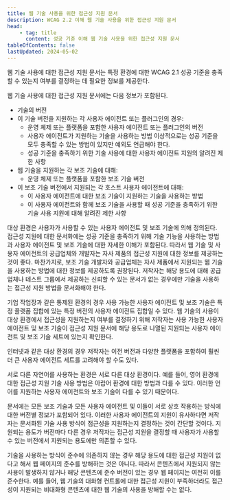 ```yaml
---
title: 웹 기술 사용을 위한 접근성 지원 문서
description: WCAG 2.2 이해 웹 기술 사용을 위한 접근성 지원 문서
head:
    - tag: title
      content: 성공 기준 이해 웹 기술 사용을 위한 접근성 지원 문서
tableOfContents: false
lastUpdated: 2024-05-02
---
```



웹 기술 사용에 대한 접근성 지원 문서는 특정 환경에 대한 WCAG 2.1 성공 기준을 충족할 수 있는지 여부를 결정하는 데 필요한 정보를 제공한다.

웹 기술 사용에 대한 접근성 지원 문서에는 다음 정보가 포함된다.

*   기술의 버전
*   이 기술 버전을 지원하는 각 사용자 에이전트 또는 플러그인의 경우:
    *   운영 체제 또는 플랫폼을 포함한 사용자 에이전트 또는 플러그인의 버전
    *   사용자 에이전트가 지원하는 기술을 사용하는 방법 이상적으로는 성공 기준을 모두 충족할 수 있는 방법이 있지만 예외도 언급해야 한다.
    *   성공 기준을 충족하기 위한 기술 사용에 대한 사용자 에이전트 지원의 알려진 제한 사항
*   웹 기술을 지원하는 각 보조 기술에 대해:
    *   운영 체제 또는 플랫폼을 포함한 보조 기술 버전
*   이 보조 기술 버전에서 지원되는 각 호스트 사용자 에이전트에 대해:
    *   이 사용자 에이전트에 대한 보조 기술이 지원하는 기술을 사용하는 방법
    *   이 사용자 에이전트와 함께 보조 기술을 사용할 때 성공 기준을 충족하기 위한 기술 사용 지원에 대해 알려진 제한 사항


대상 환경은 사용자가 사용할 수 있는 사용자 에이전트 및 보조 기술에 의해 정의된다. 접근성 지원에 대한 문서화에는 성공 기준을 충족하기 위해 기술 기능을 사용하는 방법과 사용자 에이전트 및 보조 기술에 대한 자세한 이해가 포함된다. 따라서 웹 기술 및 사용자 에이전트의 공급업체와 개발자는 자사 제품의 접근성 지원에 대한 정보를 제공하는 것이 좋다. 마찬가지로, 보조 기술 개발자와 공급업체는 자사 제품에서 지원되는 웹 기술을 사용하는 방법에 대한 정보를 제공하도록 권장된다. 저작자는 해당 용도에 대해 공급업체나 테스트 그룹에서 제공하는 신뢰할 수 있는 문서가 없는 경우에만 기술을 사용하는 접근성 지원 방법을 문서화해야 한다.

기업 작업장과 같은 통제된 환경의 경우 사용 가능한 사용자 에이전트 및 보조 기술은 특정 플랫폼 집합에 있는 특정 버전의 사용자 에이전트 집합일 수 있다. 웹 기술의 사용이 대상 환경에서 접근성을 지원하는지 여부를 결정하기 위해 저작자는 사용 가능한 사용자 에이전트 및 보조 기술이 접근성 지원 문서에 해당 용도로 나열된 지원되는 사용자 에이전트 및 보조 기술 세트에 있는지 확인한다.

인터넷과 같은 대상 환경의 경우 저작자는 이전 버전과 다양한 플랫폼을 포함하여 훨씬 더 큰 사용자 에이전트 세트를 고려해야 할 수도 있다.

서로 다른 자연어를 사용하는 환경은 서로 다른 대상 환경이다. 예를 들어, 영어 환경에 대한 접근성 지원 기술 사용 방법은 아랍어 환경에 대한 방법과 다를 수 있다. 이러한 언어를 지원하는 사용자 에이전트와 보조 기술이 다를 수 있기 때문이다.

문서에는 모든 보조 기술과 모든 사용자 에이전트 및 이들이 서로 상호 작용하는 방식에 대한 버전별 정보가 포함되어 있다. 이러한 사용자 에이전트의 지원이 유사하다면 저작자는 문서화된 기술 사용 방식이 접근성을 지원하는지 결정하는 것이 간단할 것이다. 지원되는 용도가 버전마다 다른 경우 저작자는 접근성 지원을 결정할 때 사용자가 사용할 수 있는 버전에서 지원되는 용도에만 의존할 수 있다.

기술을 사용하는 방식이 준수에 의존하지 않는 경우 해당 용도에 대한 접근성 지원이 없다고 해서 웹 페이지의 준수를 방해하는 것은 아니다. 따라서 콘텐츠에서 지원되지 않는 사용이 발생하지 않거나 해당 콘텐츠에 준수 버전이 있는 경우 웹 페이지는 여전히 이를 준수한다. 예를 들어, 웹 기술의 대화형 컨트롤에 대한 접근성 지원이 부족하더라도 접근성이 지원되는 비대화형 콘텐츠에 대한 웹 기술의 사용을 방해할 수는 없다.

